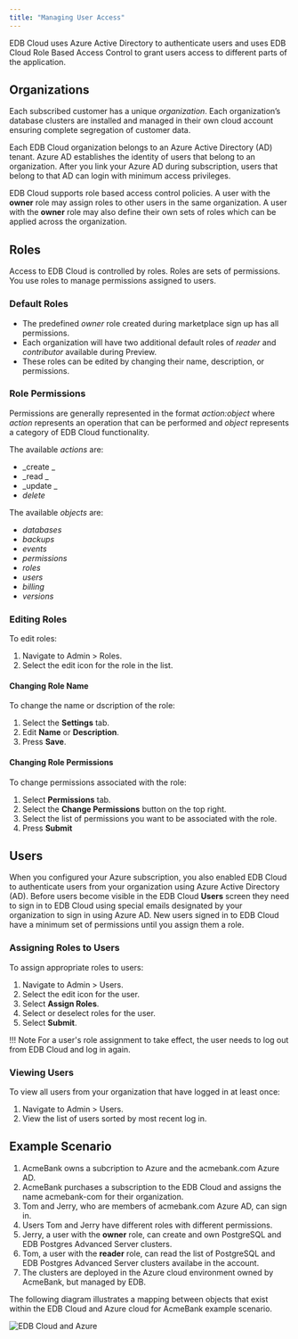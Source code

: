 ```yaml
---
title: "Managing User Access"
---
```


EDB Cloud uses Azure Active Directory to authenticate users and uses EDB Cloud Role Based Access Control to grant users access to different parts of the application.

## Organizations

Each subscribed customer has a unique *organization*. Each organization’s database clusters are installed and managed in their own cloud account ensuring complete segregation of customer data.

Each EDB Cloud organization belongs to an Azure Active Directory (AD) tenant. Azure AD establishes the identity of users that belong to an organization. After you link your Azure AD during subscription, users that belong to that AD can login with minimum access privileges.

EDB Cloud supports role based access control policies. A user with the **owner** role may assign roles to other users in the same organization. A user with the **owner** role may also define their own sets of roles which can be applied across the organization. 


## Roles
Access to EDB Cloud is controlled by roles. Roles are sets of permissions. You use roles to manage permissions assigned to users.

### Default Roles

* The predefined _owner_ role created during marketplace sign up has all permissions.
* Each organization will have two additional default roles of _reader_ and _contributor_ available during Preview.
* These roles can be edited by changing their name, description, or permissions.

### Role Permissions

Permissions are generally represented in the format _action:object_ where _action_ represents an operation that can be performed and _object_ represents a category of EDB Cloud functionality.

The available _actions_ are:
* _create _
* _read  _
* _update _
* _delete_

The available _objects_ are:
* _databases_
* _backups_
* _events_
* _permissions_
* _roles_
* _users_
* _billing_
* _versions_


### Editing Roles

To edit roles:
1. Navigate to Admin > Roles.
2. Select the edit icon for the role in the list.

#### Changing Role Name

To change the name or dscription of the role:
1. Select the **Settings** tab.
2. Edit **Name** or **Description**.
3. Press **Save**.

#### Changing Role Permissions

To change permissions associated with the role:
1. Select **Permissions** tab.
2. Select the **Change Permissions** button on the top right.
3. Select the list of permissions you want to be associated with the role.
4. Press **Submit**

## Users

When you configured your Azure subscription, you also enabled EDB Cloud to authenticate users from your organization using Azure Active Directory (AD). Before users become visible in the EDB Cloud **Users** screen they need to sign in to EDB Cloud using special emails designated by your organization to sign in using Azure AD. New users signed in to EDB Cloud have a minimum set of permissions until you assign them a role.

### Assigning Roles to Users
To assign appropriate roles to users:
1. Navigate to Admin > Users.
2. Select the edit icon for the user.
3. Select **Assign Roles**.
4. Select or deselect roles for the user.
5. Select **Submit**.

!!! Note
    For a user's role assignment to take effect, the user needs to log out from EDB Cloud and log in again.

### Viewing Users

To view all users from your organization that have logged in at least once:

1. Navigate to Admin > Users.
2. View the list of users sorted by most recent log in.

## Example Scenario
1. AcmeBank owns a subcription to Azure and the acmebank.com Azure AD.
1. AcmeBank purchases a subscription to the EDB Cloud and assigns the name acmebank-com for their organization.
1. Tom and Jerry, who are members of acmebank.com Azure AD, can sign in.
1. Users Tom and Jerry have different roles with different permissions.
1. Jerry, a user with the **owner** role, can create and own PostgreSQL and EDB Postgres Advanced Server clusters.
2. Tom, a user with the **reader** role, can read the list of PostgreSQL and EDB Postgres Advanced Server clusters availabe in the account.
3. The clusters are deployed in the Azure cloud environment owned by AcmeBank, but managed by EDB.

The following diagram illustrates a mapping between objects that exist within the EDB Cloud and Azure cloud for AcmeBank example scenario.

![*EDB Cloud and Azure*](images/org-map.png )
